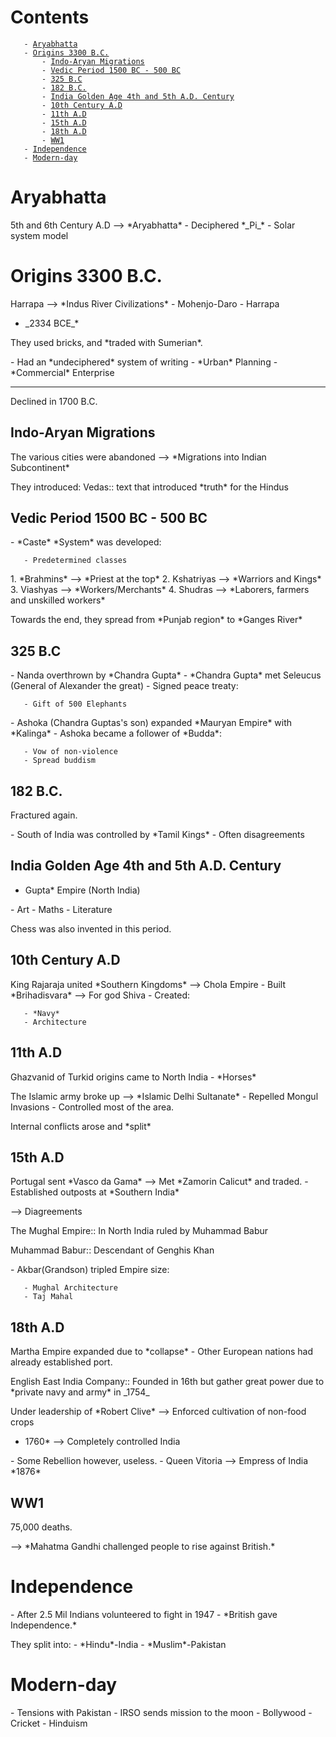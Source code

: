 = Contents =
    - [[#Aryabhatta|Aryabhatta]]
    - [[#Origins 3300 B.C.|Origins 3300 B.C.]]
        - [[#Origins 3300 B.C.#Indo-Aryan Migrations|Indo-Aryan Migrations]]
        - [[#Origins 3300 B.C.#Vedic Period 1500 BC - 500 BC|Vedic Period 1500 BC - 500 BC]]
        - [[#Origins 3300 B.C.#325 B.C|325 B.C]]
        - [[#Origins 3300 B.C.#182 B.C.|182 B.C.]]
        - [[#Origins 3300 B.C.#India Golden Age 4th and 5th A.D. Century|India Golden Age 4th and 5th A.D. Century]]
        - [[#Origins 3300 B.C.#10th Century A.D|10th Century A.D]]
        - [[#Origins 3300 B.C.#11th A.D|11th A.D]]
        - [[#Origins 3300 B.C.#15th A.D|15th A.D]]
        - [[#Origins 3300 B.C.#18th A.D|18th A.D]]
        - [[#Origins 3300 B.C.#WW1|WW1]]
    - [[#Independence|Independence]]
    - [[#Modern-day|Modern-day]]

= Aryabhatta =
5th and 6th Century A.D --> *Aryabhatta*
- Deciphered *_Pi_*
- Solar system model

= Origins 3300 B.C. =
Harrapa --> *Indus River Civilizations*
- Mohenjo-Daro
- Harrapa

*_2334 BCE_*

They used bricks, and *traded with Sumerian*.

- Had an *undeciphered* system of writing
- *Urban* Planning
- *Commercial* Enterprise

----
Declined in 1700 B.C.

== Indo-Aryan Migrations ==
The various cities were abandoned --> *Migrations into Indian Subcontinent*

They introduced:
Vedas:: text that introduced *truth* for the Hindus 

== Vedic Period 1500 BC - 500 BC ==
- *Caste* *System* was developed:
    - Predetermined classes

1. *Brahmins* --> *Priest at the top*
2. Kshatriyas --> *Warriors and Kings*
3. Viashyas --> *Workers/Merchants*
4. Shudras --> *Laborers, farmers and unskilled workers*

Towards the end, they spread from *Punjab region* to *Ganges River*

== 325 B.C ==
- Nanda overthrown by *Chandra Gupta*
- *Chandra Gupta* met Seleucus (General of Alexander the great)
- Signed peace treaty:
    - Gift of 500 Elephants
- Ashoka (Chandra Guptas's son) expanded *Mauryan Empire* with *Kalinga*
- Ashoka became a follower of *Budda*:
    - Vow of non-violence
    - Spread buddism

== 182 B.C. ==
Fractured again.

- South of India was controlled by *Tamil Kings*
- Often disagreements

== India Golden Age 4th and 5th A.D. Century ==
*Gupta* Empire (North India)
- Art
- Maths
- Literature

Chess was also invented in this period.

== 10th Century A.D ==
King Rajaraja united *Southern Kingdoms* --> Chola Empire
- Built *Brihadisvara* --> For god Shiva
- Created:
    - *Navy*
    - Architecture

== 11th A.D ==
Ghazvanid of Turkid origins came to North India
- *Horses*

The Islamic army broke up --> *Islamic Delhi Sultanate*
- Repelled Mongul Invasions
- Controlled most of the area.

Internal conflicts arose and *split*

== 15th A.D ==
Portugal sent *Vasco da Gama* --> Met *Zamorin Calicut* and traded.
- Established outposts at *Southern India*


--> Diagreements 

The Mughal Empire:: In North India ruled by Muhammad Babur

Muhammad Babur:: Descendant of Genghis Khan

- Akbar(Grandson) tripled Empire size:
    - Mughal Architecture
    - Taj Mahal

== 18th A.D ==
Martha Empire expanded due to *collapse*
- Other European nations had already established port.

English East India Company:: Founded in 16th but gather great power due to *private navy and army* in _1754_

Under leadership of *Robert Clive* --> Enforced cultivation of non-food crops

*1760* --> Completely controlled India
- Some Rebellion however, useless.
- Queen Vitoria --> Empress of India *1876*

== WW1 ==
75,000 deaths.

--> *Mahatma Gandhi challenged people to rise against British.*

= Independence =
- After 2.5 Mil Indians volunteered to fight in 1947
- *British gave Independence.*

They split into:
- *Hindu*-India
- *Muslim*-Pakistan

= Modern-day =
- Tensions with Pakistan
- IRSO sends mission to the moon
- Bollywood
- Cricket
- Hinduism


